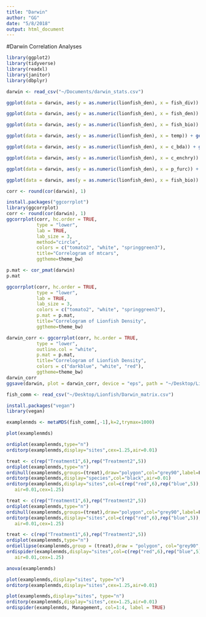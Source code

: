 ```yaml
---
title: "Darwin"
author: "GG"
date: "5/8/2018"
output: html_document
---
```

#Darwin Correlation Analyses
```r
library(ggplot2)
library(tidyverse)
library(readxl)
library(janitor)
library(dbplyr)
```

```r
darwin <- read_csv("~/Documents/darwin_stats.csv")
```

```r
ggplot(data = darwin, aes(y = as.numeric(lionfish_den), x = fish_div)) + geom_point() + geom_smooth(method='lm',formula=y~x)
```

```r
ggplot(data = darwin, aes(y = as.numeric(lionfish_den), x = fish_den)) + geom_point() + geom_smooth(method='lm',formula=y~x)
```
```r
ggplot(data = darwin, aes(y = as.numeric(lionfish_den), x = fish_bio)) + geom_point() + geom_smooth(method='lm',formula=y~x)
```

```r
ggplot(data = darwin, aes(y = as.numeric(lionfish_den), x = temp)) + geom_point() + geom_smooth(method='lm',formula=y~x)
```

```r
ggplot(data = darwin, aes(y = as.numeric(lionfish_den), x = c_bda)) + geom_point() + geom_smooth(method='lm',formula=y~x)
```

```r
ggplot(data = darwin, aes(y = as.numeric(lionfish_den), x = c_enchry)) + geom_point() + geom_smooth(method='lm',formula=y~x)
```

```r
ggplot(data = darwin, aes(y = as.numeric(lionfish_den), x = p_furc)) + geom_point() + geom_smooth(method='lm',formula=y~x)
```

```r
ggplot(data = darwin, aes(y = as.numeric(lionfish_den), x = fish_bio)) + geom_point() + geom_smooth(method='lm',formula=y~x)
```

```r
corr <- round(cor(darwin), 1)
```

```r
install.packages("ggcorrplot")
library(ggcorrplot)
corr <- round(cor(darwin), 1)
ggcorrplot(corr, hc.order = TRUE, 
           type = "lower", 
           lab = TRUE, 
           lab_size = 3, 
           method="circle", 
           colors = c("tomato2", "white", "springgreen3"), 
           title="Correlogram of mtcars", 
           ggtheme=theme_bw)
```
```r
p.mat <- cor_pmat(darwin)
p.mat

```

```r
ggcorrplot(corr, hc.order = TRUE, 
           type = "lower", 
           lab = TRUE, 
           lab_size = 3, 
           colors = c("tomato2", "white", "springgreen3"),
           p.mat = p.mat,
           title="Correlogram of Lionfish Density", 
           ggtheme=theme_bw)
```
```r
darwin_corr <- ggcorrplot(corr, hc.order = TRUE, 
           type = "lower", 
           outline.col = "white",
           p.mat = p.mat,
           title="Correlogram of Lionfish Density", 
           colors = c("darkblue", "white", "red"),
           ggtheme=theme_bw)
darwin_corr
ggsave(darwin, plot = darwin_corr, device = "eps", path = "~/Desktop/Lionfish")
```

```r
fish_comm <- read_csv("~/Desktop/Lionfish/Darwin_matrix.csv")
```

```r
install.packages("vegan")
library(vegan)
```

```r
examplenmds <- metaMDS(fish_comm[,-1],k=2,trymax=1000)
```

```r
plot(examplenmds)
```

```r
ordiplot(examplenmds,type="n")
orditorp(examplenmds,display="sites",cex=1.25,air=0.01)
```

```r
treat <- c(rep("Treatment1",6),rep("Treatment2",5))
ordiplot(examplenmds,type="n")
ordihull(examplenmds,groups=(treat),draw="polygon",col="grey90",label=F)
orditorp(examplenmds,display="species",col="black",air=0.01)
orditorp(examplenmds,display="sites",col=c(rep("red",6),rep("blue",5)),
   air=0.01,cex=1.25)
```

```r
treat <- c(rep("Treatment1",6),rep("Treatment2",5))
ordiplot(examplenmds,type="n")
ordihull(examplenmds,groups=(treat),draw="polygon",col="grey90",label=F)
orditorp(examplenmds,display="sites",col=c(rep("red",6),rep("blue",5)),
   air=0.01,cex=1.25)
```


```r
treat <- c(rep("Treatment1",6),rep("Treatment2",5))
ordiplot(examplenmds,type="n")
ordiellipse(examplenmds,group = (treat),draw = "polygon", col="grey90",label=F)
ordispider(examplenmds,display="sites",col=c(rep("red",6),rep("blue",5)),
   air=0.01,cex=1.25)
```

```r
anova(examplenmds)
```


```r
plot(examplenmds,display="sites", type="n")
orditorp(examplenmds,display="sites",cex=1.25,air=0.01)

```


```r
plot(examplenmds,display="sites", type="n")
orditorp(examplenmds,display="sites",cex=1.25,air=0.01)
ordispider(examplenmds, Management, col=1:4, label = TRUE)
```










